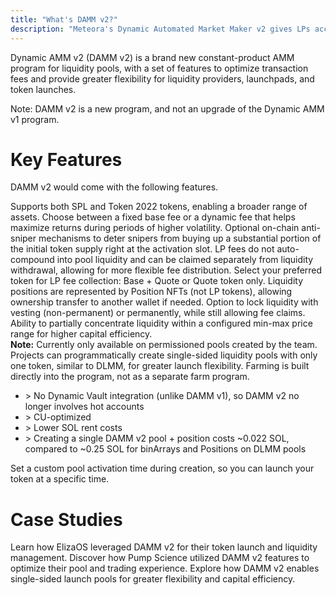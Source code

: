 ```yaml
---
title: "What's DAMM v2?"
description: "Meteora's Dynamic Automated Market Maker v2 gives LPs access to a constant-product AMM pool with precise liquidity concentration all in real time."
---
```


Dynamic AMM v2 (DAMM v2) is a brand new constant-product AMM program for liquidity pools, with a set of features to optimize transaction fees and provide greater flexibility for liquidity providers, launchpads, and token launches.

Note: DAMM v2 is a new program, and not an upgrade of the Dynamic AMM v1 program.

# Key Features

DAMM v2 would come with the following features.


<CardGroup>
  <Card title="SPL and Token 2022 Support" icon="coin" iconType="solid">
    Supports both SPL and Token 2022 tokens, enabling a broader range of assets.
  </Card>
  <Card title="Dynamic Fee" icon="chart-line" iconType="solid">
    Choose between a fixed base fee or a dynamic fee that helps maximize returns during periods of higher volatility.
  </Card>
  <Card title="Anti-Sniper Suite" icon="shield" iconType="solid">
    Optional on-chain anti-sniper mechanisms to deter snipers from buying up a substantial portion of the initial token supply right at the activation slot.
  </Card>
  <Card title="Versatile LP Fee Claiming" icon="coins" iconType="solid">
    LP fees do not auto-compound into pool liquidity and can be claimed separately from liquidity withdrawal, allowing for more flexible fee distribution.
  </Card>
  <Card title="LP Fee Collection Mode" icon="wallet" iconType="solid">
    Select your preferred token for LP fee collection: Base + Quote or Quote token only.
  </Card>
  <Card title="Transferrable Position NFT" icon="gift" iconType="solid">
    Liquidity positions are represented by Position NFTs (not LP tokens), allowing ownership transfer to another wallet if needed.
  </Card>
  <Card title="Lock Liquidity Options" icon="lock" iconType="solid">
    Option to lock liquidity with vesting (non-permanent) or permanently, while still allowing fee claims.
  </Card>
  <Card title="Concentrated Liquidity" icon="filter" iconType="solid">
    Ability to partially concentrate liquidity within a configured min-max price range for higher capital efficiency.<br/>
    <b>Note:</b> Currently only available on permissioned pools created by the team.
  </Card>
  <Card title="Single-Sided Liquidity Launch" icon="chart-scatter" iconType="solid">
    Projects can programmatically create single-sided liquidity pools with only one token, similar to DLMM, for greater launch flexibility.
  </Card>
  <Card title="Built-in Farming Mechanism" icon="leaf" iconType="solid">
    Farming is built directly into the program, not as a separate farm program.
  </Card>
  <Card title="Greater Cost Efficiency" icon="dollar-sign" iconType="solid">
    <ul>
      <li>> No Dynamic Vault integration (unlike DAMM v1), so DAMM v2 no longer involves hot accounts</li>
      <li>> CU-optimized</li>
      <li>> Lower SOL rent costs</li>
      <li>> Creating a single DAMM v2 pool + position costs ~0.022 SOL, compared to ~0.25 SOL for binArrays and Positions on DLMM pools</li>
    </ul>
  </Card>
  <Card title="Custom Start Time" icon="clock" iconType="solid">
    Set a custom pool activation time during creation, so you can launch your token at a specific time.
  </Card>
</CardGroup>

# Case Studies

<CardGroup>
  <Card
    title="ElizaOS Case Study"
    icon="book-open"
    iconType="solid"
    href="https://meteoraag.medium.com/damm-v2-case-study-elizaos-e5a30f19b9bf"
  >
    Learn how ElizaOS leveraged DAMM v2 for their token launch and liquidity management.
  </Card>
  <Card
    title="Pump Science Case Study"
    icon="flask"
    iconType="solid"
    href="https://meteoraag.medium.com/damm-v2-case-study-pump-science-d18501c5ef4b"
  >
    Discover how Pump Science utilized DAMM v2 features to optimize their pool and trading experience.
  </Card>
  <Card
    title="Single-Sided Launch Pools"
    icon="arrow-up-right"
    iconType="solid"
    href="https://meteoraag.medium.com/damm-v2-single-sided-launch-pools-80dba79ac934"
  >
    Explore how DAMM v2 enables single-sided launch pools for greater flexibility and capital efficiency.
  </Card>
</CardGroup>